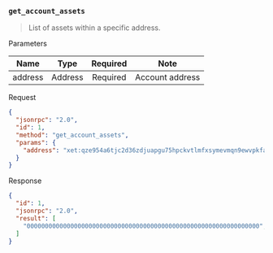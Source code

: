 ### `get_account_assets`

> List of assets within a specific address.

Parameters

|       Name          |   Type  | Required |                      Note                          |
|:-------------------:|:-------:|:--------:|:--------------------------------------------------:|
|  address            | Address | Required | Account address                                    |

Request

```json
{
  "jsonrpc": "2.0",
  "id": 1,
  "method": "get_account_assets",
  "params": {
    "address": "xet:qze954a6tjc2d36zdjuapgu75hpckvtlmfxsymevmqn9ewvpkfasqkrzdql"
  }
}
```

Response

```json
{
  "id": 1,
  "jsonrpc": "2.0",
  "result": [
    "0000000000000000000000000000000000000000000000000000000000000000",
  ]
}
```
